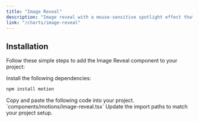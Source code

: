 ```yaml
---
title: "Image Reveal"
description: "Image reveal with a mouse-sensitive spotlight effect that highlights the border of the div or section as you move your cursor"
link: "/charts/image-reveal"
---
```


<ComponentPreview name="image-reveal-demo" />

## Installation

Follow these simple steps to add the Image Reveal component to your project:

<Steps>

<Step>
Install the following dependencies:
</Step>

```bash
npm install motion
```

<Step>
Copy and paste the following code into your project.
`components/motions/image-reveal.tsx` 
</Step>

<CollapsibleSource name="image-reveal" />

<Step>
     Update the import paths to match your project setup.
</Step>

</Steps>
